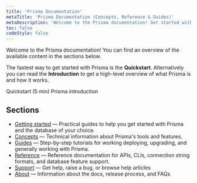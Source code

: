 ```yaml
---
title: 'Prisma Documentation'
metaTitle: 'Prisma Documentation (Concepts, Reference & Guides)'
metaDescription: 'Welcome to the Prisma documentation! Get started with Prisma and connect it to your database, read about the main Prisma concepts and explore the API reference.'
toc: false
codeStyle: false
---
```


<TopBlock>

Welcome to the Prisma documentation! You can find an overview of the available content in the sections below.

The fastest way to get started with Prisma is the **Quickstart**. Alternatively you can read the **Introduction** to get a high-level overview of what Prisma is and how it works.

<ButtonLink color="dark" type="primary" href="getting-started/quickstart">
  Quickstart (5 min)
</ButtonLink>
<ButtonLink color="dark" type="primary" href="concepts/overview/what-is-prisma">
  Prisma introduction
</ButtonLink>

</TopBlock>

## Sections

*  [Getting started](getting-started) &mdash; Practical guides to help you get started with Prisma and the database of your choice.
*  [Concepts](concepts) &mdash; Technical information about Prisma's tools and features.
*  [Guides](guides) &mdash; Step-by-step tutorials for working deploying, upgrading, and generally working with Prisma.
*  [Reference](reference) &mdash; Reference documentation for APIs, CLIs, connection string formats, and database feature support.
* [Support](support) &mdash; Get help, raise a bug, or browse help articles
* [About](about) &mdash; Information about the docs, release process, and FAQs

